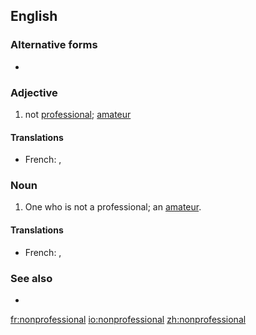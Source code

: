 ==English==

===Alternative forms===
* {{l|en|non-professional}}

===Adjective===
{{en-adj|-}}

# not [[professional]]; [[amateur]]

====Translations====
{{trans-top|amateur}}
* French: {{t+|fr|non-professionnel}}, {{t+|fr|amateur}}
{{trans-mid}}
{{trans-bottom}}

===Noun===
{{en-noun}}

# One who is not a professional; an [[amateur]].

====Translations====
{{trans-top|amateur}}
* French: {{t+|fr|non-professionnel}}, {{t+|fr|amateur}}
{{trans-mid}}
{{trans-bottom}}

===See also===
* {{l|en|unprofessional}}

[[fr:nonprofessional]]
[[io:nonprofessional]]
[[zh:nonprofessional]]
